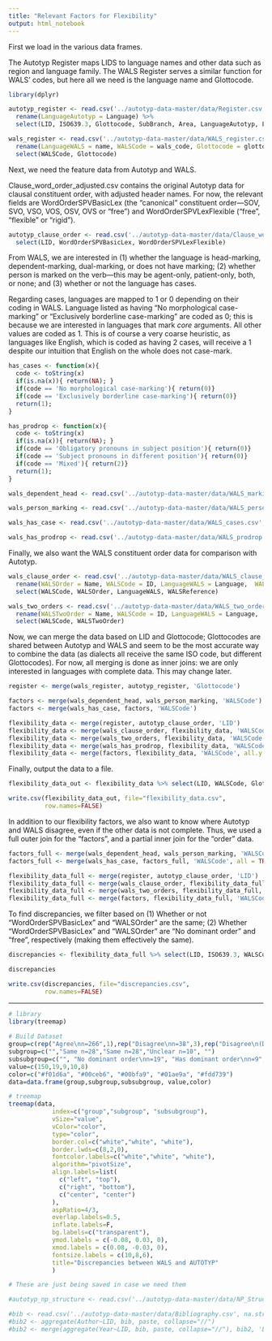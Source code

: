 ```yaml
---
title: "Relevant Factors for Flexibility"
output: html_notebook
---
```


First we load in the various data frames.

The Autotyp Register maps LIDS to language names and other data such as region and language family. The WALS Register serves a similar function for WALS' codes, but here all we need is the language name and Glottocode.

```r

library(dplyr)

autotyp_register <- read.csv('../autotyp-data-master/data/Register.csv', na.strings='') %>% 
  rename(LanguageAutotyp = Language) %>%
  select(LID, ISO639.3, Glottocode, SubBranch, Area, LanguageAutotyp, LanguageAlternativeNames)

wals_register <- read.csv('../autotyp-data-master/data/WALS_register.csv', na.strings='') %>% 
  rename(LanguageWALS = name, WALSCode = wals_code, Glottocode = glottocode) %>%
  select(WALSCode, Glottocode)

```

Next, we need the feature data from Autotyp and WALS.

Clause_word_order_adjusted.csv contains the original Autotyp data for clausal constituent order, with adjusted header names. For now, the relevant fields are WordOrderSPVBasicLex (the "canonical" constituent order—SOV, SVO, VSO, VOS, OSV, OVS or "free") and WordOrderSPVLexFlexible ("free", "flexible" or "rigid").

```r

autotyp_clause_order <- read.csv('../autotyp-data-master/data/Clause_word_order_adjusted.csv', na.strings='') %>%
  select(LID, WordOrderSPVBasicLex, WordOrderSPVLexFlexible)

```

From WALS, we are interested in (1) whether the language is head-marking, dependent-marking, dual-marking, or does not have marking; (2) whether person is marked on the verb—this may be agent-only, patient-only, both, or none; and (3) whether or not the language has cases.

Regarding cases, languages are mapped to 1 or 0 depending on their coding in WALS. Language listed as having "No morphological case-marking" or "Exclusively borderline case-marking" are coded as 0; this is because we are interested in languages that mark *core* arguments. All other values are coded as 1. This is of course a very coarse heuristic, as languages like English, which is coded as having 2 cases, will receive a 1 despite our intuition that English on the whole does not case-mark.

```r

has_cases <- function(x){
  code <- toString(x)
  if(is.na(x)){ return(NA); }
  if(code == 'No morphological case-marking'){ return(0)}
  if(code == 'Exclusively borderline case-marking'){ return(0)}
  return(1);
}

has_prodrop <- function(x){
  code <- toString(x)
  if(is.na(x)){ return(NA); }
  if(code == 'Obligatory pronouns in subject position'){ return(0)}
  if(code == 'Subject pronouns in different position'){ return(0)}
  if(code == 'Mixed'){ return(2)}
  return(1);
}

wals_dependent_head <- read.csv('../autotyp-data-master/data/WALS_marking.csv', na.strings='') %>% rename(WALSCode = ID, Marking = Name) %>% select(WALSCode, Marking)

wals_person_marking <- read.csv('../autotyp-data-master/data/WALS_person_marking.csv', na.strings='') %>% rename(WALSCode = ID, VerbPersonMarking = Name) %>% select(WALSCode, VerbPersonMarking)

wals_has_case <- read.csv('../autotyp-data-master/data/WALS_cases.csv', na.strings='') %>% rename(WALSCode = ID, NumCases = Name) %>% select(WALSCode, NumCases) %>% mutate(CaseMarking = mapply(function(x) has_cases(x), NumCases))

wals_has_prodrop <- read.csv('../autotyp-data-master/data/WALS_prodrop.csv', na.strings='') %>% rename(WALSCode = ID, HasProdrop = Name) %>% select(WALSCode, HasProdrop)

```

Finally, we also want the WALS constituent order data for comparison with Autotyp.

```r

wals_clause_order <- read.csv('../autotyp-data-master/data/WALS_clause_order.csv', na.strings='') %>% 
  rename(WALSOrder = Name, WALSCode = ID, LanguageWALS = Language,  WALSReference = References) %>%
  select(WALSCode, WALSOrder, LanguageWALS, WALSReference)

wals_two_orders <- read.csv('../autotyp-data-master/data/WALS_two_orders.csv', na.strings='') %>% 
  rename(WALSTwoOrder = Name, WALSCode = ID, LanguageWALS = Language,  WALSReference = References) %>%
  select(WALSCode, WALSTwoOrder)

```

Now, we can merge the data based on LID and Glottocode; Glottocodes are shared between Autotyp and WALS and seem to be the most accurate way to combine the data (as dialects all receive the same ISO code, but different Glottocodes). For now, all merging is done as inner joins: we are only interested in languages with complete data. This may change later.

```r

register <- merge(wals_register, autotyp_register, 'Glottocode')

factors <- merge(wals_dependent_head, wals_person_marking, 'WALSCode')
factors <- merge(wals_has_case, factors, 'WALSCode')

flexibility_data <- merge(register, autotyp_clause_order, 'LID')
flexibility_data <- merge(wals_clause_order, flexibility_data, 'WALSCode', all = TRUE)
flexibility_data <- merge(wals_two_orders, flexibility_data, 'WALSCode', all = TRUE)
flexibility_data <- merge(wals_has_prodrop, flexibility_data, 'WALSCode', all = TRUE)
flexibility_data <- merge(factors, flexibility_data, 'WALSCode', all.y = TRUE)

```

Finally, output the data to a file.

```r

flexibility_data_out <- flexibility_data %>% select(LID, WALSCode, Glottocode, ISO639.3, LanguageAutotyp, LanguageWALS, Area, SubBranch, WALSOrder, WALSTwoOrder, WordOrderSPVBasicLex, WordOrderSPVLexFlexible, Marking, CaseMarking, VerbPersonMarking, HasProdrop) %>% group_by(LID)

write.csv(flexibility_data_out, file="flexibility_data.csv",
          row.names=FALSE)
```

In addition to our flexibility factors, we also want to know where Autotyp and WALS disagree, even if the other data is not complete. Thus, we used a full outer join for the "factors", and a partial inner join for the "order" data.

```r

factors_full <- merge(wals_dependent_head, wals_person_marking, 'WALSCode', all = TRUE)
factors_full <- merge(wals_has_case, factors_full, 'WALSCode', all = TRUE)

flexibility_data_full <- merge(register, autotyp_clause_order, 'LID')
flexibility_data_full <- merge(wals_clause_order, flexibility_data_full, 'WALSCode')
flexibility_data_full <- merge(wals_two_orders, flexibility_data_full, 'WALSCode', all.y = TRUE)
flexibility_data_full <- merge(factors, flexibility_data_full, 'WALSCode', all.y = TRUE)

```

To find discrepancies, we filter based on (1) Whether or not "WordOrderSPVBasicLex" and "WALSOrder" are the same; (2) Whether  "WordOrderSPVBasicLex" and "WALSOrder" are "No dominant order" and "free", respectively (making them effectively the same).

```r

discrepancies <- flexibility_data_full %>% select(LID, ISO639.3, WALSCode, Glottocode, LanguageAutotyp, LanguageWALS, LanguageAlternativeNames, Area, WALSOrder, WALSTwoOrder, WordOrderSPVBasicLex, WordOrderSPVLexFlexible) %>% filter((as.character(WordOrderSPVBasicLex) != as.character(WALSOrder)) & (WALSOrder != "No dominant order" | WordOrderSPVBasicLex != "free"))

discrepancies

write.csv(discrepancies, file="discrepancies.csv",
          row.names=FALSE)

```

-------

```r

# library
library(treemap)
 
# Build Dataset
group=c(rep("Agree\nn=266",1),rep("Disagree\nn=38",3),rep("Disagree\n(Definitional)\nn=8",1))
subgroup=c("","Same n=28","Same n=28","Unclear n=10", "")
subsubgroup=c("", "No dominant order\nn=19", "Has dominant order\nn=9","", "")
value=c(150,19,9,10,8)
color=c("#f01d6a", "#00ceb6", "#00bfa9", "#01ae9a", "#fdd739")
data=data.frame(group,subgroup,subsubgroup, value,color)

```

```r
# treemap
treemap(data,
            index=c("group","subgroup", "subsubgroup"),
            vSize="value",
            vColor="color",
            type="color",
            border.col=c("white","white", "white"),
            border.lwds=c(8,2,0),
            fontcolor.labels=c("white","white", "white"),
            algorithm="pivotSize",
            align.labels=list(
              c("left", "top"), 
              c("right", "bottom"),
              c("center", "center")
            ),   
            aspRatio=4/3,
            overlap.labels=0.5,
            inflate.labels=F,
            bg.labels=c("transparent"),
            ymod.labels = c(-0.08, 0.03, 0),
            xmod.labels = c(0.08, -0.03, 0),
            fontsize.labels = c(10,8,6),
            title="Discrepancies between WALS and AUTOTYP"
            )            

```

```r

# These are just being saved in case we need them

#autotyp_np_structure <- read.csv('../autotyp-data-master/data/NP_Structure.csv', na.strings='') %>% select(LID, NPMarking.binned4, NPWordOrder)  %>% filter(!is.na(NPMarking.binned4) & !is.na(NPWordOrder))

#bib <- read.csv('../autotyp-data-master/data/Bibliography.csv', na.strings='') %>% select(LID, Author, Year)
#bib2 <- aggregate(Author~LID, bib, paste, collapse="//")
#bib2 <- merge(aggregate(Year~LID, bib, paste, collapse="//"), bib2, 'LID')

```